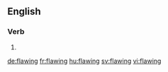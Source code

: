 
==English==

===Verb===
{{head|en|present participle}}

# {{present participle of|flaw|lang=en}}

[[de:flawing]]
[[fr:flawing]]
[[hu:flawing]]
[[sv:flawing]]
[[vi:flawing]]